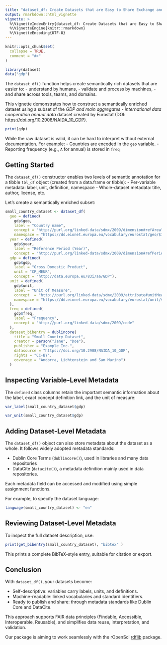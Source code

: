 ```yaml
---
title: "dataset_df: Create Datasets that are Easy to Share Exchange and Extend"
output: rmarkdown::html_vignette
vignette: >
  %\VignetteIndexEntry{dataset_df: Create Datasets that are Easy to Share Exchange and Extend}
  %\VignetteEngine{knitr::rmarkdown}
  %\VignetteEncoding{UTF-8}
---
```


```r
knitr::opts_chunk$set(
  collapse = TRUE,
  comment = "#>"
)
```
```r
library(dataset)
data("gdp")
```

The `dataset_df()` function helps create semantically rich datasets that are easier to:
- understand by humans,
- validate and process by machines,
- and share across tools, teams, and domains.

This vignette demonstrates how to construct a semantically enriched dataset using a subset of the  *GDP and main aggregates - international data cooperation annual data* dataset created by Eurostat (DOI: <https://doi.org/10.2908/NAIDA_10_GDP>).


```r
print(gdp)
```

While the raw dataset is valid, it can be hard to interpret without external documentation. For example:
- Countries are encoded in the `geo` variable.
- Reporting frequency (e.g., `A` for annual) is stored in `freq`

## Getting Started
The `dataset_df()` constructor enables two levels of semantic annotation for a tibble `tbl_df` object (created from a data.frame or tibble):
- Per-variable metadata: label, unit, definition, namespace
- Whole-dataset metadata: title, author, license, etc.

Let’s create a semantically enriched subset:

```r
small_country_dataset <- dataset_df(
  geo = defined(
    gdp$geo,
    label = "Country name",
    concept = "http://purl.org/linked-data/sdmx/2009/dimension#refArea", 
    namespace = "https://dd.eionet.europa.eu/vocabulary/eurostat/geo/$1"), 
  year = defined(
    gdp$year, 
    label = "Reference Period (Year)", 
    concept = "http://purl.org/linked-data/sdmx/2009/dimension#refPeriod"),
  gdp = defined(
    gdp$gdp, 
    label = "Gross Domestic Product", 
    unit = "CP_MEUR", 
    concept = "http://data.europa.eu/83i/aa/GDP"),
  unit = defined(
    gdp$unit,
    label = "Unit of Measure", 
    concept  = "http://purl.org/linked-data/sdmx/2009/attribute#unitMeasure", 
    namespace = "https://dd.eionet.europa.eu/vocabulary/eurostat/unit/$1"
  ),
  freq = defined(
    gdp$freq, 
    label = "Frequency", 
    concept = "http://purl.org/linked-data/sdmx/2009/code"
  ),
  dataset_bibentry = dublincore(
    title = "Small Country Dataset", 
    creator = person("Jane", "Doe"), 
    publisher = "Example Inc.", 
    datasource = "https://doi.org/10.2908/NAIDA_10_GDP", 
    rights = "CC-BY", 
    coverage = "Andorra, Lichtenstein and San Marino")
  )
```

## Inspecting Variable-Level Metadata

The `defined` class columns retain the important semantic information about the label, exact concept definition link, and the unit of measure:

```r
var_label(small_country_dataset$gdp)
```
```r
var_unit(small_country_dataset$gdp)
```
## Adding Dataset-Level Metadata

The `dataset_df()` object can also store metadata about the dataset as a whole. It follows widely adopted metadata standards:

- Dublin Core Terms (`dublincore()`), used in libraries and many data repositories
- DataCite (`datacite()`), a metadata definition mainly used in data repositories. 

Each metadata field can be accessed and modified using simple assignment functions.

For example, to specify the dataset language:

```r
language(small_country_dataset) <- "en"
```

## Reviewing Dataset-Level Metadata
To inspect the full dataset description, use:

```r
print(get_bibentry(small_country_dataset), "bibtex" )
```
This prints a complete BibTeX-style entry, suitable for citation or export.

## Conclusion
With `dataset_df()`, your datasets become:

- Self-descriptive: variables carry labels, units, and definitions.
- Machine-readable: linked vocabularies and standard identifiers.
- Ready to publish and share: through metadata standards like Dublin Core and DataCite.

This approach supports FAIR data principles (Findable, Accessible, Interoperable, Reusable), and simplifies data reuse, interpretation, and validation.

Our package is aiming to work seamlessly with the rOpenSci [rdflib](https://github.com/ropensci/rdflib) package.  

